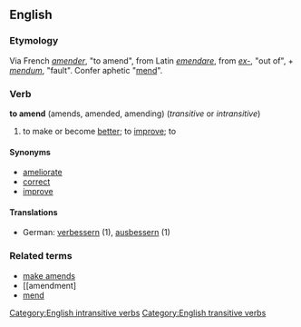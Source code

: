 ==English==
===Etymology===
Via French ''[[amender]]'', "to amend", from Latin ''[[emendare]]'', from ''[[ex-]]'', "out of", + ''[[mendum]]'', "fault". Confer aphetic "[[mend]]".
=== Verb ===
'''to amend''' (amends, amended, amending) (''transitive'' or ''intransitive'')
# to make or become [[better]]; to [[improve]]; to 
====Synonyms====
*[[ameliorate]]
*[[correct]]
*[[improve]]
====Translations====
*German: [[verbessern]] (1), [[ausbessern]] (1)
===Related terms===
*[[make amends]]
*[[amendment]
*[[mend]]
[[Category:English intransitive verbs]]
[[Category:English transitive verbs]]